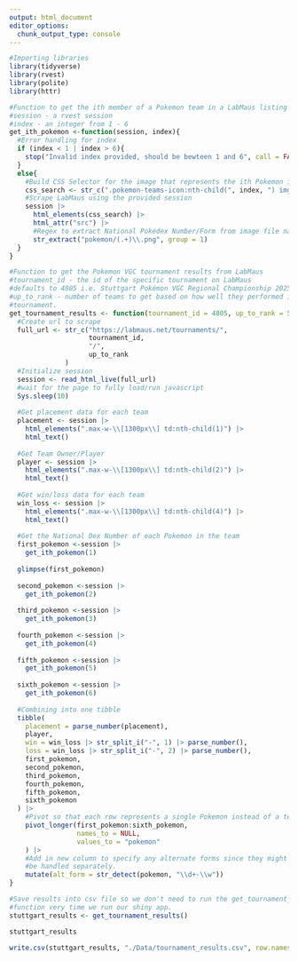 ```yaml
---
output: html_document
editor_options: 
  chunk_output_type: console
---
```


```r
#Importing libraries
library(tidyverse)
library(rvest)
library(polite)
library(httr)
```

```r
#Function to get the ith member of a Pokemon team in a LabMaus listing
#session - a rvest session
#index - an integer from 1 - 6
get_ith_pokemon <-function(session, index){
  #Error handling for index
  if (index < 1 | index > 6){
    stop("Invalid index provided, should be bewteen 1 and 6", call = FALSE)
  }
  else{
    #Build CSS Selector for the image that represents the ith Pokemon in the team
    css_search <- str_c(".pokemon-teams-icon:nth-child(", index, ") img")
    #Scrape LabMaus using the provided session
    session |> 
      html_elements(css_search) |> 
      html_attr("src") |> 
      #Regex to extract National Pokedex Number/Form from image file name
      str_extract("pokemon/(.+)\\.png", group = 1)
  }
}
```


```r
#Function to get the Pokemon VGC tournament results from LabMaus
#tournament_id - the id of the specific tournament on LabMaus
#defaults to 4805 i.e. Stuttgart Pokémon VGC Regional Championship 2025.
#up_to_rank - number of teams to get based on how well they performed in the
#tournament.
get_tournament_results <- function(tournament_id = 4805, up_to_rank = 50){
  #Create url to scrape
  full_url <- str_c("https://labmaus.net/tournaments/", 
                    tournament_id, 
                    "/", 
                    up_to_rank
              )
  #Initialize session
  session <- read_html_live(full_url)
  #wait for the page to fully load/run javascript
  Sys.sleep(10)
  
  #Get placement data for each team
  placement <- session |> 
    html_elements(".max-w-\\[1300px\\] td:nth-child(1)") |> 
    html_text()
  
  #Get Team Owner/Player
  player <- session |> 
    html_elements(".max-w-\\[1300px\\] td:nth-child(2)") |> 
    html_text()
  
  #Get win/loss data for each team
  win_loss <- session |> 
    html_elements(".max-w-\\[1300px\\] td:nth-child(4)") |> 
    html_text()
  
  #Get the National Dex Number of each Pokemon in the team
  first_pokemon <-session |> 
    get_ith_pokemon(1)
  
  glimpse(first_pokemon)
  
  second_pokemon <-session |> 
    get_ith_pokemon(2)
  
  third_pokemon <-session |> 
    get_ith_pokemon(3)
  
  fourth_pokemon <-session |> 
    get_ith_pokemon(4)
  
  fifth_pokemon <-session |> 
    get_ith_pokemon(5)
  
  sixth_pokemon <-session |> 
    get_ith_pokemon(6)
  
  #Combining into one tibble
  tibble(
    placement = parse_number(placement),
    player, 
    win = win_loss |> str_split_i("-", 1) |> parse_number(),
    loss = win_loss |> str_split_i("-", 2) |> parse_number(),
    first_pokemon,
    second_pokemon,
    third_pokemon,
    fourth_pokemon,
    fifth_pokemon,
    sixth_pokemon
  ) |> 
    #Pivot so that each row represents a single Pokemon instead of a team
    pivot_longer(first_pokemon:sixth_pokemon, 
                 names_to = NULL,
                 values_to = "pokemon"
    ) |> 
    #Add in new column to specify any alternate forms since they might need to
    #be handled separately.
    mutate(alt_form = str_detect(pokemon, "\\d+-\\w"))
}
```

```r
#Save results into csv file so we don't need to run the get_tournament_results
#function very time we run our shiny app. 
stuttgart_results <- get_tournament_results()

stuttgart_results

write.csv(stuttgart_results, "./Data/tournament_results.csv", row.names = FALSE)
```



